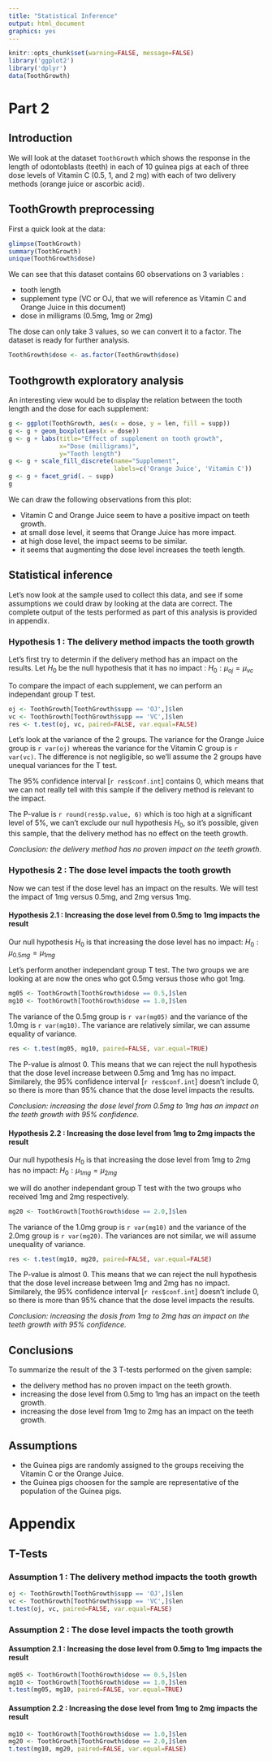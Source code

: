 ```yaml
---
title: "Statistical Inference"
output: html_document
graphics: yes
---
```


```r
knitr::opts_chunk$set(warning=FALSE, message=FALSE)
library('ggplot2')
library('dplyr')
data(ToothGrowth)
```

# Part 2

## Introduction

We will look at the dataset `ToothGrowth` which shows the response in the length of odontoblasts (teeth) in each of 10 guinea pigs at each of three dose levels of Vitamin C (0.5, 1, and 2 mg) with each of two delivery methods (orange juice or ascorbic acid).

## ToothGrowth preprocessing

First a quick look at the data:

```r
glimpse(ToothGrowth)
summary(ToothGrowth)
unique(ToothGrowth$dose)
```

We can see that this dataset contains 60 observations on 3 variables :

* tooth length
* supplement type (VC or OJ, that we will reference as Vitamin C and Orange Juice in this document)
* dose in milligrams (0.5mg, 1mg or 2mg)

The dose can only take 3 values, so we can convert it to a factor. The dataset is ready for further analysis.
```r
ToothGrowth$dose <- as.factor(ToothGrowth$dose)
```

## Toothgrowth exploratory analysis

An interesting view would be to display the relation between the tooth length and the dose for each supplement:


```r
g <- ggplot(ToothGrowth, aes(x = dose, y = len, fill = supp))
g <- g + geom_boxplot(aes(x = dose))
g <- g + labs(title="Effect of supplement on tooth growth",
              x="Dose (milligrams)",
              y="Tooth length")
g <- g + scale_fill_discrete(name="Supplement",
                             labels=c('Orange Juice', 'Vitamin C'))
g <- g + facet_grid(. ~ supp)
g
```

We can draw the following observations from this plot:

* Vitamin C and Orange Juice seem to have a positive impact on teeth growth.
* at small dose level, it seems that Orange Juice has more impact.
* at high dose level, the impact seems to be similar.
* it seems that augmenting the dose level increases the teeth length.

## Statistical inference

Let's now look at the sample used to collect this data, and see if some assumptions we could draw by looking at the data are correct. The complete output of the tests performed as part of this analysis is provided in appendix.

### Hypothesis 1 : The delivery method impacts the tooth growth

Let's first try to determin if the delivery method has an impact on the results. Let $H_{0}$ be the null hypothesis that it has no impact : $H_{0} : \mu _{oj} = \mu _{vc}$

To compare the impact of each supplement, we can perform an independant group T test.

```r
oj <- ToothGrowth[ToothGrowth$supp == 'OJ',]$len
vc <- ToothGrowth[ToothGrowth$supp == 'VC',]$len
res <- t.test(oj, vc, paired=FALSE, var.equal=FALSE)
```

Let's look at the variance of the 2 groups. The variance for the Orange Juice group is `r var(oj)` whereas the variance for the Vitamin C group is `r var(vc)`. The difference is not negligible, so we'll assume the 2 groups have unequal variances for the T test.

The 95% confidence interval [`r res$conf.int`] contains 0, which means that we can not really tell with this sample if the delivery method is relevant to the impact.

The P-value is `r round(res$p.value, 6) ` which is too high at a significant level of 5%, we can't exclude our null hypothesis $H_{0}$, so it's possible, given this sample, that the delivery method has no effect on the teeth growth.

*Conclusion: the delivery method has no proven impact on the teeth growth.*

### Hypothesis 2 : The dose level impacts the tooth growth

Now we can test if the dose level has an impact on the results. We will test the impact of 1mg versus 0.5mg, and 2mg versus 1mg.

#### Hypothesis 2.1 : Increasing the dose level from 0.5mg to 1mg impacts the result

Our null hypothesis $H_{0}$ is that increasing the dose level has no impact: $H_{0} : \mu_{0.5mg} = \mu_{1mg}$

Let's perform another independant group T test. The two groups we are looking at are now the ones who got 0.5mg versus those who got 1mg.

```r
mg05 <- ToothGrowth[ToothGrowth$dose == 0.5,]$len
mg10 <- ToothGrowth[ToothGrowth$dose == 1.0,]$len
```

The variance of the 0.5mg group is `r var(mg05)` and the variance of the 1.0mg is `r var(mg10)`. The variance are relatively similar, we can assume equality of variance.

```r
res <- t.test(mg05, mg10, paired=FALSE, var.equal=TRUE)
```

The P-value is almost 0. This means that we can reject the null hypothesis that the dose level increase between 0.5mg and 1mg has no impact. Similarely, the 95% confidence interval [`r res$conf.int`] doesn't include 0, so there is more than 95% chance that the dose level impacts the results.

*Conclusion: increasing the dose level from 0.5mg to 1mg has an impact on the teeth growth with 95% confidence.*

#### Hypothesis 2.2 : Increasing the dose level from 1mg to 2mg impacts the result

Our null hypothesis $H_{0}$ is that increasing the dose level from 1mg to 2mg has no impact: $H_{0} : \mu_{1mg} = \mu_{2mg}$

we will do another independant group T test with the two groups who received 1mg and 2mg respectively.

```r
mg20 <- ToothGrowth[ToothGrowth$dose == 2.0,]$len
```

The variance of the 1.0mg group is `r var(mg10)` and the variance of the 2.0mg group is `r var(mg20)`. The variances are not similar, we will assume unequality of variance.

```r
res <- t.test(mg10, mg20, paired=FALSE, var.equal=FALSE)
```

The P-value is almost 0. This means that we can reject the null hypothesis that the dose level increase between 1mg and 2mg has no impact. Similarely, the 95% confidence interval [`r res$conf.int`] doesn't include 0, so there is more than 95% chance that the dose level impacts the results.

*Conclusion: increasing the dosis from 1mg to 2mg has an impact on the teeth growth with 95% confidence.*

## Conclusions

To summarize the result of the 3 T-tests performed on the given sample:

*  the delivery method has no proven impact on the teeth growth.
*  increasing the dose level from 0.5mg to 1mg has an impact on the teeth growth.
*  increasing the dose level from 1mg to 2mg has an impact on the teeth growth.

## Assumptions

* the Guinea pigs are randomly assigned to the groups receiving the Vitamin C or the Orange Juice.
* the Guinea pigs choosen for the sample are representative of the population of the Guinea pigs.


\newpage

# Appendix

## T-Tests

### Assumption 1 : The delivery method impacts the tooth growth

```r
oj <- ToothGrowth[ToothGrowth$supp == 'OJ',]$len
vc <- ToothGrowth[ToothGrowth$supp == 'VC',]$len
t.test(oj, vc, paired=FALSE, var.equal=FALSE)
```

### Assumption 2 : The dose level impacts the tooth growth

#### Assumption 2.1 : Increasing the dose level from 0.5mg to 1mg impacts the result

```r
mg05 <- ToothGrowth[ToothGrowth$dose == 0.5,]$len
mg10 <- ToothGrowth[ToothGrowth$dose == 1.0,]$len
t.test(mg05, mg10, paired=FALSE, var.equal=TRUE)
```

#### Assumption 2.2 : Increasing the dose level from 1mg to 2mg impacts the result

```r
mg10 <- ToothGrowth[ToothGrowth$dose == 1.0,]$len
mg20 <- ToothGrowth[ToothGrowth$dose == 2.0,]$len
t.test(mg10, mg20, paired=FALSE, var.equal=FALSE)
```